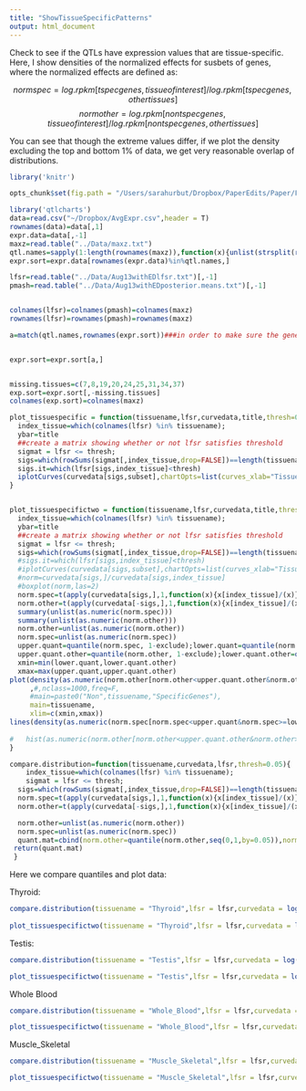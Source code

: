 ```yaml
---
title: "ShowTissueSpecificPatterns"
output: html_document
---
```


Check to see if the QTLs have expression values that are tissue-specific. Here, I show densities of the normalized effects for susbets of genes, where the normalized effects are defined as:

$$normspec=log.rpkm[tspecgenes,tissueofinterest]/log.rpkm[tspecgenes,othertissues]$$
$$normother=log.rpkm[nontspecgenes,tissueofinterest]/log.rpkm[nontspecgenes,othertissues]$$

You can see that though the extreme values differ, if we plot the density excluding the top and bottom 1% of data, we get very reasonable overlap of distributions.

```r
library('knitr')

opts_chunk$set(fig.path = "/Users/sarahurbut/Dropbox/PaperEdits/Paper/Figures/") 

library('qtlcharts')
data=read.csv("~/Dropbox/AvgExpr.csv",header = T)
rownames(data)=data[,1]
expr.data=data[,-1]
maxz=read.table("../Data/maxz.txt")
qtl.names=sapply(1:length(rownames(maxz)),function(x){unlist(strsplit(rownames(maxz)[x], "[_]"))[[1]]})
expr.sort=expr.data[rownames(expr.data)%in%qtl.names,]

lfsr=read.table("../Data/Aug13withEDlfsr.txt")[,-1]
pmash=read.table("../Data/Aug13withEDposterior.means.txt")[,-1]


colnames(lfsr)=colnames(pmash)=colnames(maxz)
rownames(lfsr)=rownames(pmash)=rownames(maxz)

a=match(qtl.names,rownames(expr.sort))###in order to make sure the gene names are the same in both


expr.sort=expr.sort[a,]


missing.tissues=c(7,8,19,20,24,25,31,34,37)
exp.sort=expr.sort[,-missing.tissues]
colnames(exp.sort)=colnames(maxz)
```

```r
plot_tissuespecific = function(tissuename,lfsr,curvedata,title,thresh=0.05,subset=1:44){
  index_tissue=which(colnames(lfsr) %in% tissuename);
  ybar=title
  ##create a matrix showing whether or not lfsr satisfies threshold
  sigmat = lfsr <= thresh;
  sigs=which(rowSums(sigmat[,index_tissue,drop=FALSE])==length(tissuename) & rowSums(sigmat[,-index_tissue,drop=FALSE])==0)
  sigs.it=which(lfsr[sigs,index_tissue]<thresh)
  iplotCurves(curvedata[sigs,subset],chartOpts=list(curves_xlab="Tissue",curves_ylab=ybar))
}  


plot_tissuespecifictwo = function(tissuename,lfsr,curvedata,title,thresh=0.05,subset=1:44,exclude=0.01){
  index_tissue=which(colnames(lfsr) %in% tissuename);
  ybar=title
  ##create a matrix showing whether or not lfsr satisfies threshold
  sigmat = lfsr <= thresh;
  sigs=which(rowSums(sigmat[,index_tissue,drop=FALSE])==length(tissuename) & rowSums(sigmat[,-index_tissue,drop=FALSE])==0)
  #sigs.it=which(lfsr[sigs,index_tissue]<thresh)
  #iplotCurves(curvedata[sigs,subset],chartOpts=list(curves_xlab="Tissue",curves_ylab=ybar))
  #norm=curvedata[sigs,]/curvedata[sigs,index_tissue]
  #boxplot(norm,las=2)
  norm.spec=t(apply(curvedata[sigs,],1,function(x){x[index_tissue]/(x)}))
  norm.other=t(apply(curvedata[-sigs,],1,function(x){x[index_tissue]/(x)}))
  summary(unlist(as.numeric(norm.spec)))
  summary(unlist(as.numeric(norm.other)))
  norm.other=unlist(as.numeric(norm.other))
  norm.spec=unlist(as.numeric(norm.spec))
  upper.quant=quantile(norm.spec, 1-exclude);lower.quant=quantile(norm.spec, exclude);
  upper.quant.other=quantile(norm.other, 1-exclude);lower.quant.other=quantile(norm.other, exclude);
  xmin=min(lower.quant,lower.quant.other)
  xmax=max(upper.quant,upper.quant.other)
plot(density(as.numeric(norm.other[norm.other<upper.quant.other&norm.other>=lower.quant.other])),
     ,#,nclass=1000,freq=F,
     #main=paste0("Non",tissuename,"SpecificGenes"),
     main=tissuename,
     xlim=c(xmin,xmax))
lines(density(as.numeric(norm.spec[norm.spec<upper.quant&norm.spec>=lower.quant])),col="red",main=paste0(tissuename,"SpecificGenes"))
 
#   hist(as.numeric(norm.other[norm.other<upper.quant.other&norm.other>=lower.quant.other]),nclass=1000,freq=F,xlim=c(xmin,xmax))
} 

compare.distribution=function(tissuename,curvedata,lfsr,thresh=0.05){
    index_tissue=which(colnames(lfsr) %in% tissuename);
    sigmat = lfsr <= thresh;
  sigs=which(rowSums(sigmat[,index_tissue,drop=FALSE])==length(tissuename) & rowSums(sigmat[,-index_tissue,drop=FALSE])==0)
  norm.spec=t(apply(curvedata[sigs,],1,function(x){x[index_tissue]/(x)}))##divide special tissue by other tissue effects for numsigxR matrix
  norm.other=t(apply(curvedata[-sigs,],1,function(x){x[index_tissue]/(x)}))

  norm.other=unlist(as.numeric(norm.other))
  norm.spec=unlist(as.numeric(norm.spec))
  quant.mat=cbind(norm.other=quantile(norm.other,seq(0,1,by=0.05)),norm.spec=quantile(norm.spec,seq(0,1,by=0.05)))
 return(quant.mat)
 }
```

Here we compare quantiles and plot data:

Thyroid:
```r
compare.distribution(tissuename = "Thyroid",lfsr = lfsr,curvedata = log(exp.sort),thresh = 0.05 )
  
plot_tissuespecifictwo(tissuename = "Thyroid",lfsr = lfsr,curvedata = log(exp.sort),title = "Test",thresh = 0.05 )
```

Testis:



```r
compare.distribution(tissuename = "Testis",lfsr = lfsr,curvedata = log(exp.sort),thresh = 0.05)

plot_tissuespecifictwo(tissuename = "Testis",lfsr = lfsr,curvedata = log(exp.sort),title = "Test",thresh = 0.05 )
```

Whole Blood

```r
compare.distribution(tissuename = "Whole_Blood",lfsr = lfsr,curvedata = log(exp.sort),thresh = 0.05 )

plot_tissuespecifictwo(tissuename = "Whole_Blood",lfsr = lfsr,curvedata = log(exp.sort),title = "Test",thresh = 0.05)
```

Muscle_Skeletal
```r
compare.distribution(tissuename = "Muscle_Skeletal",lfsr = lfsr,curvedata = log(exp.sort),thresh = 0.05 )

plot_tissuespecifictwo(tissuename = "Muscle_Skeletal",lfsr = lfsr,curvedata = log(exp.sort),title = "Test",thresh = 0.05 )
```



